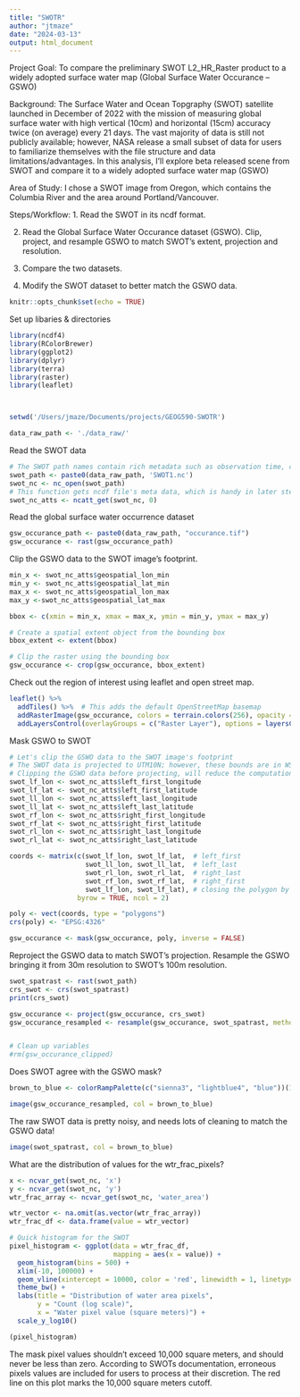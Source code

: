 ```yaml
---
title: "SWOTR"
author: "jtmaze"
date: "2024-03-13"
output: html_document
---
```

Project Goal: To compare the preliminary SWOT L2_HR_Raster product to a widely adopted surface water map (Global Surface Water Occurance -- GSWO)

Background: The Surface Water and Ocean Topgraphy (SWOT) satellite launched in December of 2022 with the mission of measuring global surface water with high vertical (10cm) and horizontal (15cm) accuracy twice (on average) every 21 days. The vast majority of data is still not publicly available; however, NASA release a small subset of data for users to familiarize themselves with the file structure and data limitations/advantages. In this analysis, I'll explore beta released scene from SWOT and compare it to a widely adopted surface water map (GSWO)

Area of Study: I chose a SWOT image from Oregon, which contains the Columbia River and the area around Portland/Vancouver. 

Steps/Workflow:
1. Read the SWOT in its ncdf format. 

2. Read the Global Surface Water Occurance dataset (GSWO). Clip, project, and resample GSWO to match SWOT's extent, projection and resolution. 

3. Compare the two datasets. 

4. Modify the SWOT dataset to better match the GSWO data. 



```r
knitr::opts_chunk$set(echo = TRUE)
```


Set up libaries & directories
```r
library(ncdf4)
library(RColorBrewer)
library(ggplot2)
library(dplyr)
library(terra)
library(raster)
library(leaflet)



setwd('/Users/jmaze/Documents/projects/GEOG590-SWOTR')

data_raw_path <- './data_raw/'
```


Read the SWOT data
```r

# The SWOT path names contain rich metadata such as observation time, cycle #, UTM zone, etc. After downloading, I changed the file name for simplicity. 
swot_path <- paste0(data_raw_path, 'SWOT1.nc')
swot_nc <- nc_open(swot_path)
# This function gets ncdf file's meta data, which is handy in later steps. 
swot_nc_atts <- ncatt_get(swot_nc, 0)

```


Read the global surface water occurrence dataset
```r
gsw_occurance_path <- paste0(data_raw_path, "occurance.tif")
gsw_occurance <- rast(gsw_occurance_path)
```

Clip the GSWO data to the SWOT image's footprint.

```r

min_x <- swot_nc_atts$geospatial_lon_min
min_y <- swot_nc_atts$geospatial_lat_min
max_x <- swot_nc_atts$geospatial_lon_max
max_y <-swot_nc_atts$geospatial_lat_max

bbox <- c(xmin = min_x, xmax = max_x, ymin = min_y, ymax = max_y)

# Create a spatial extent object from the bounding box
bbox_extent <- extent(bbox)

# Clip the raster using the bounding box
gsw_occurance <- crop(gsw_occurance, bbox_extent)

```

Check out the region of interest using leaflet and open street map. 
```r
leaflet() %>%
  addTiles() %>%  # This adds the default OpenStreetMap basemap
  addRasterImage(gsw_occurance, colors = terrain.colors(256), opacity = 0.8) %>%
  addLayersControl(overlayGroups = c("Raster Layer"), options = layersControlOptions(collapsed = FALSE))

``` 

Mask GSWO to SWOT
```r
# Let's clip the GSWO data to the SWOT image's footprint
# The SWOT data is projected to UTM10N; however, these bounds are in WSG:84 coordinates.
# Clipping the GSWO data before projecting, will reduce the computational load. 
swot_lf_lon <- swot_nc_atts$left_first_longitude
swot_lf_lat <- swot_nc_atts$left_first_latitude
swot_ll_lon <- swot_nc_atts$left_last_longitude
swot_ll_lat <- swot_nc_atts$left_last_latitude
swot_rf_lon <- swot_nc_atts$right_first_longitude
swot_rf_lat <- swot_nc_atts$right_first_latitude
swot_rl_lon <- swot_nc_atts$right_last_longitude
swot_rl_lat <- swot_nc_atts$right_last_latitude

coords <- matrix(c(swot_lf_lon, swot_lf_lat,  # left_first
                   swot_ll_lon, swot_ll_lat,  # left_last
                   swot_rl_lon, swot_rl_lat,  # right_last
                   swot_rf_lon, swot_rf_lat,  # right_first
                   swot_lf_lon, swot_lf_lat), # closing the polygon by repeating the first point
                 byrow = TRUE, ncol = 2)

poly <- vect(coords, type = "polygons")
crs(poly) <- "EPSG:4326"

gsw_occurance <- mask(gsw_occurance, poly, inverse = FALSE)


```

Reproject the GSWO data to match SWOT's projection. Resample the GSWO bringing it from 30m resolution to SWOT's 100m resolution. 
```r

swot_spatrast <- rast(swot_path)
crs_swot <- crs(swot_spatrast)
print(crs_swot)

gsw_occurance <- project(gsw_occurance, crs_swot)
gsw_occurance_resampled <- resample(gsw_occurance, swot_spatrast, method = "bilinear")


# Clean up variables 
#rm(gsw_occurance_clipped)
```
Does SWOT agree with the GSWO mask?
```r
brown_to_blue <- colorRampPalette(c("sienna3", "lightblue4", "blue"))(100)

image(gsw_occurance_resampled, col = brown_to_blue)

```
The raw SWOT data is pretty noisy, and needs lots of cleaning to match the GSWO data! 
```r
image(swot_spatrast, col = brown_to_blue)
```

What are the distribution of values for the wtr_frac_pixels?
```r
x <- ncvar_get(swot_nc, 'x')
y <- ncvar_get(swot_nc, 'y')
wtr_frac_array <- ncvar_get(swot_nc, 'water_area')

wtr_vector <- na.omit(as.vector(wtr_frac_array))
wtr_frac_df <- data.frame(value = wtr_vector) 

# Quick histogram for the SWOT
pixel_histogram <- ggplot(data = wtr_frac_df,
                          mapping = aes(x = value)) +
  geom_histogram(bins = 500) +
  xlim(-10, 100000) +
  geom_vline(xintercept = 10000, color = 'red', linewidth = 1, linetype = "dashed") +
  theme_bw() +
  labs(title = "Distribution of water area pixels",
       y = "Count (log scale)",
       x = "Water pixel value (square meters)") +
  scale_y_log10()

(pixel_histogram)

```
The mask pixel values shouldn't exceed 10,000 square meters, and should never be less than zero. According to SWOTs documentation, erroneous pixels values are included for users to process at their discretion. The red line on this plot marks the 10,000 square meters cutoff. 
